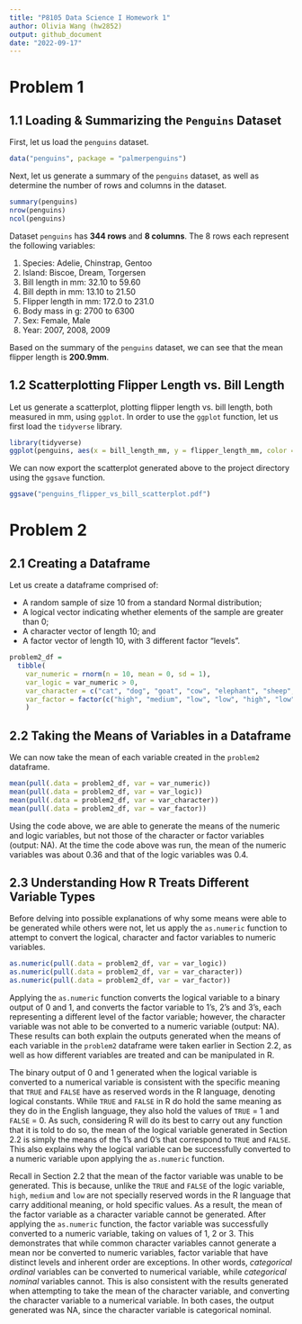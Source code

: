 ```yaml
---
title: "P8105 Data Science I Homework 1"
author: Olivia Wang (hw2852)
output: github_document
date: "2022-09-17"
---
```


# Problem 1

## 1.1 Loading & Summarizing the `Penguins` Dataset
First, let us load the `penguins` dataset.

```r
data("penguins", package = "palmerpenguins")
```

Next, let us generate a summary of the `penguins` dataset, as well as determine the number of rows and columns in the dataset. 
```r
summary(penguins)
nrow(penguins)
ncol(penguins)
```
Dataset `penguins` has **344 rows** and **8 columns**. The 8 rows each represent the following variables:

1. Species: Adelie, Chinstrap, Gentoo
1. Island: Biscoe, Dream, Torgersen
1. Bill length in mm: 32.10 to 59.60
1. Bill depth in mm: 13.10 to 21.50
1. Flipper length in mm: 172.0 to 231.0
1. Body mass in g: 2700 to 6300
1. Sex: Female, Male
1. Year: 2007, 2008, 2009

Based on the summary of the `penguins` dataset, we can see that the mean flipper length is **200.9mm**.

## 1.2 Scatterplotting Flipper Length vs. Bill Length

Let us generate a scatterplot, plotting flipper length vs. bill length, both measured in mm, using `ggplot`. In order to use the `ggplot` function, let us first load the `tidyverse` library.
```r
library(tidyverse)
ggplot(penguins, aes(x = bill_length_mm, y = flipper_length_mm, color = species)) + geom_point(na.rm = TRUE)
```

We can now export the scatterplot generated above to the project directory using the `ggsave` function. 
```r
ggsave("penguins_flipper_vs_bill_scatterplot.pdf")
```

# Problem 2

## 2.1 Creating a Dataframe

Let us create a dataframe comprised of:

* A random sample of size 10 from a standard Normal distribution;
* A logical vector indicating whether elements of the sample are greater than 0;
* A character vector of length 10; and
* A factor vector of length 10, with 3 different factor "levels".

```r
problem2_df = 
  tibble(
    var_numeric = rnorm(n = 10, mean = 0, sd = 1),  
    var_logic = var_numeric > 0, 
    var_character = c("cat", "dog", "goat", "cow", "elephant", "sheep", "horse", "koala", "pig", "flamingo"), 
    var_factor = factor(c("high", "medium", "low", "low", "high", "low", "medium", "high", "low", "medium"))
    )
```

## 2.2 Taking the Means of Variables in a Dataframe

We can now take the mean of each variable created in the `problem2` dataframe.

```r
mean(pull(.data = problem2_df, var = var_numeric))
mean(pull(.data = problem2_df, var = var_logic))
mean(pull(.data = problem2_df, var = var_character))
mean(pull(.data = problem2_df, var = var_factor))
```
Using the code above, we are able to generate the means of the numeric and logic variables, but not those of the character or factor variables (output: NA). At the time the code above was run, the mean of the numeric variables was about 0.36 and that of the logic variables was 0.4. 

## 2.3 Understanding How R Treats Different Variable Types

Before delving into possible explanations of why some means were able to be generated while others were not, let us apply the `as.numeric` function to attempt to convert the logical, character and factor variables to numeric variables. 

```r
as.numeric(pull(.data = problem2_df, var = var_logic))
as.numeric(pull(.data = problem2_df, var = var_character))
as.numeric(pull(.data = problem2_df, var = var_factor))
```

Applying the `as.numeric` function converts the logical variable to a binary output of 0 and 1, and converts the factor variable to 1's, 2's and 3's, each representing a different level of the factor variable; however, the character variable was not able to be converted to a numeric variable (output: NA). These results can both explain the outputs generated when the means of each variable in the `problem2` dataframe were taken earlier in Section 2.2, as well as how different variables are treated and can be manipulated in R. 

The binary output of 0 and 1 generated when the logical variable is converted to a numerical variable is consistent with the specific meaning that `TRUE` and `FALSE` have as reserved words in the R language,  denoting logical constants. While `TRUE` and `FALSE` in R do hold the same meaning as they do in the English language, they also hold the values of `TRUE` = 1 and `FALSE` = 0. As such, considering R will do its best to carry out any function that it is told to do so, the mean of the logical variable generated in Section 2.2 is simply the means of the 1's and 0's that correspond to `TRUE` and `FALSE`. This also explains why the logical variable can be successfully converted to a numeric variable upon applying the `as.numeric` function. 

Recall in Section 2.2 that the mean of the factor variable was unable to be generated. This is because, unlike the `TRUE` and `FALSE` of the logic variable, `high`, `medium` and `low` are not specially reserved words in the R language that carry additional meaning, or hold specific values. As a result, the mean of the factor variable as a character variable cannot be generated. After applying the `as.numeric` function, the factor variable was successfully converted to a numeric variable, taking on values of 1, 2 or 3. This demonstrates that while common character variables cannot generate a mean nor be converted to numeric variables, factor variable that have distinct levels and inherent order are exceptions. In other words, *categorical ordinal* variables can be converted to numerical variable, while *categorical nominal* variables cannot. This is also consistent with the results generated when attempting to take the mean of the character variable, and converting the character variable to a numerical variable. In both cases, the output generated was NA, since the character variable is categorical nominal. 


